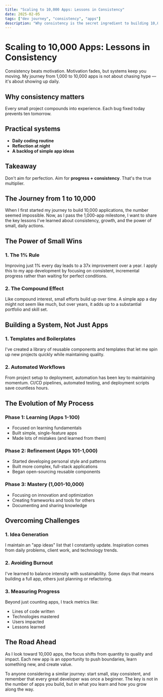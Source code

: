 ```yaml
---
title: "Scaling to 10,000 Apps: Lessons in Consistency"
date: 2025-02-05
tags: ["dev journey", "consistency", "apps"]
description: "Why consistency is the secret ingredient to building 10,000 apps and mastering software development."
---
```


# Scaling to 10,000 Apps: Lessons in Consistency

Consistency beats motivation. Motivation fades, but systems keep you moving. My journey from 1,000 to 10,000 apps is not about chasing hype — it's about showing up daily.

## Why consistency matters

Every small project compounds into experience. Each bug fixed today prevents ten tomorrow.

## Practical systems

- **Daily coding routine**  
- **Reflection at night**  
- **A backlog of simple app ideas**  

## Takeaway

Don't aim for perfection. Aim for **progress + consistency**. That's the true multiplier.

## The Journey from 1 to 10,000

When I first started my journey to build 10,000 applications, the number seemed impossible. Now, as I pass the 1,000-app milestone, I want to share the key lessons I've learned about consistency, growth, and the power of small, daily actions.

## The Power of Small Wins

### 1. The 1% Rule
Improving just 1% every day leads to a 37x improvement over a year. I apply this to my app development by focusing on consistent, incremental progress rather than waiting for perfect conditions.

### 2. The Compound Effect
Like compound interest, small efforts build up over time. A simple app a day might not seem like much, but over years, it adds up to a substantial portfolio and skill set.

## Building a System, Not Just Apps

### 1. Templates and Boilerplates
I've created a library of reusable components and templates that let me spin up new projects quickly while maintaining quality.

### 2. Automated Workflows
From project setup to deployment, automation has been key to maintaining momentum. CI/CD pipelines, automated testing, and deployment scripts save countless hours.

## The Evolution of My Process

### Phase 1: Learning (Apps 1-100)
- Focused on learning fundamentals
- Built simple, single-feature apps
- Made lots of mistakes (and learned from them)

### Phase 2: Refinement (Apps 101-1,000)
- Started developing personal style and patterns
- Built more complex, full-stack applications
- Began open-sourcing reusable components

### Phase 3: Mastery (1,001-10,000)
- Focusing on innovation and optimization
- Creating frameworks and tools for others
- Documenting and sharing knowledge

## Overcoming Challenges

### 1. Idea Generation
I maintain an "app ideas" list that I constantly update. Inspiration comes from daily problems, client work, and technology trends.

### 2. Avoiding Burnout
I've learned to balance intensity with sustainability. Some days that means building a full app, others just planning or refactoring.

### 3. Measuring Progress
Beyond just counting apps, I track metrics like:
- Lines of code written
- Technologies mastered
- Users impacted
- Lessons learned

## The Road Ahead

As I look toward 10,000 apps, the focus shifts from quantity to quality and impact. Each new app is an opportunity to push boundaries, learn something new, and create value.

To anyone considering a similar journey: start small, stay consistent, and remember that every great developer was once a beginner. The key is not in the number of apps you build, but in what you learn and how you grow along the way.
